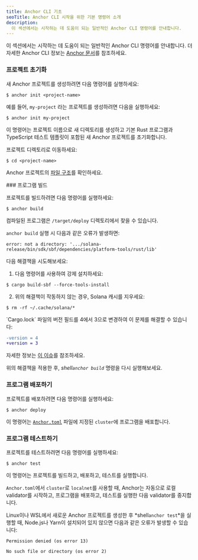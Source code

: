 ```yaml
---
title: Anchor CLI 기초
seoTitle: Anchor CLI 시작을 위한 기본 명령어 소개
description:
  이 섹션에서는 시작하는 데 도움이 되는 일반적인 Anchor CLI 명령어를 안내합니다.
---
```


이 섹션에서는 시작하는 데 도움이 되는 일반적인 Anchor CLI 명령어를 안내합니다.
더 자세한 Anchor CLI 정보는 [Anchor 문서](https://www.anchor-lang.com/docs)를
참조하세요.

<Steps>
<Step>

### 프로젝트 초기화

새 Anchor 프로젝트를 생성하려면 다음 명령어를 실행하세요:

```terminal
$ anchor init <project-name>
```

예를 들어, `my-project` 라는 프로젝트를 생성하려면 다음을 실행하세요:

```terminal
$ anchor init my-project
```

이 명령어는 프로젝트 이름으로 새 디렉토리를 생성하고 기본 Rust 프로그램과
TypeScript 테스트 템플릿이 포함된 새 Anchor 프로젝트를 초기화합니다.

프로젝트 디렉토리로 이동하세요:

```terminal
$ cd <project-name>
```

Anchor 프로젝트의
[파일 구조](https://www.anchor-lang.com/docs/quickstart/local#project-file-structure)를
확인하세요.

</Step>

<Step>
### 프로그램 빌드

프로젝트를 빌드하려면 다음 명령어를 실행하세요:

```terminal
$ anchor build
```

컴파일된 프로그램은 `/target/deploy` 디렉토리에서 찾을 수 있습니다.

<Callout type="warn">

`anchor build` 실행 시 다음과 같은 오류가 발생하면:

<Accordions>
<Accordion title="error: not a directory">

```
error: not a directory: '.../solana-release/bin/sdk/sbf/dependencies/platform-tools/rust/lib'
```

다음 해결책을 시도해보세요:

1. 다음 명령어를 사용하여 강제 설치하세요:

```terminal
$ cargo build-sbf --force-tools-install
```

2. 위의 해결책이 작동하지 않는 경우, Solana 캐시를 지우세요:

```terminal
$ rm -rf ~/.cache/solana/*
```

</Accordion>

<Accordion title="lock file 버전 4는 `-Znext-lockfile-bump`가 필요합니다">
`Cargo.lock` 파일의 버전 필드를 4에서 3으로 변경하여 이 문제를 해결할 수 있습니다:

```diff title="Cargo.lock"
-version = 4
+version = 3
```

자세한 정보는
[이 이슈](https://github.com/solana-foundation/anchor/issues/3392)를 참조하세요.

</Accordion>

</Accordions>

위의 해결책을 적용한 후, _shell`anchor build`_ 명령을 다시 실행해보세요.

</Callout>

</Step>
<Step>

### 프로그램 배포하기

프로젝트를 배포하려면 다음 명령어를 실행하세요:

```terminal
$ anchor deploy
```

이 명령어는
[`Anchor.toml`](https://www.anchor-lang.com/docs/references/anchor-toml) 파일에
지정된 `cluster`에 프로그램을 배포합니다.

</Step>
<Step>

### 프로그램 테스트하기

프로젝트를 테스트하려면 다음 명령어를 실행하세요:

```terminal
$ anchor test
```

<Callout>

이 명령어는 프로젝트를 빌드하고, 배포하고, 테스트를 실행합니다.

`Anchor.toml`에서 `cluster`로 `localnet`를 사용할 때, Anchor는 자동으로 로컬
validator를 시작하고, 프로그램을 배포하고, 테스트를 실행한 다음 validator를
중지합니다.

</Callout>

<Callout type="warn">

Linux이나 WSL에서 새로운 Anchor 프로젝트를 생성한 후 *shell`anchor test`*을
실행할 때, Node.js나 Yarn이 설치되어 있지 않으면 다음과 같은 오류가 발생할 수
있습니다:

```
Permission denied (os error 13)
```

```
No such file or directory (os error 2)
```

</Callout>

</Step>
</Steps>
